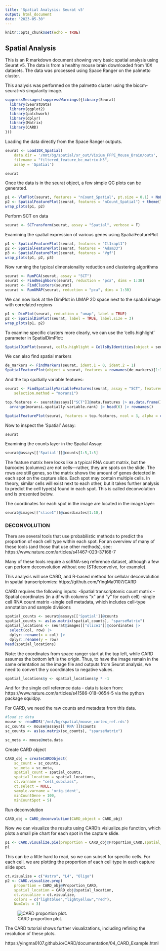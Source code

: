 ```yaml
---
title: 'Spatial Analysis: Seurat v5'
output: html_document
date: "2023-05-30"
---
```


```r
knitr::opts_chunk$set(echo = TRUE)
```

## Spatial Analysis

This is an R markdown document showing very basic spatial analysis using Seurat v5. The data is from a healthy mouse brain downloaded from 10X datasets. The data was processed using Space Ranger on the palmetto cluster.

This analysis was performed on the palmetto cluster using the biocm-seurat-v5 singularity image.

```r
suppressMessages(suppressWarnings({library(Seurat)
  library(SeuratData)
  library(ggplot2)
  library(patchwork)
  library(dplyr)
  library(Matrix)
  library(CARD)
}))
```

Loading the data directly from the Space Ranger outputs.

```r
seurat <- Load10X_Spatial(
	data.dir = '/mnt/bg/spatial/sr_out/Visium_FFPE_Mouse_Brain/outs',
	filename = "filtered_feature_bc_matrix.h5",
	assay = 'Spatial')

seurat
```

Once the data is in the seurat object, a few simple QC plots can be generated.

```r
p1 <- VlnPlot(seurat, features = "nCount_Spatial", pt.size = 0.1) + NoLegend()
p2 <- SpatialFeaturePlot(seurat, features = "nCount_Spatial") + theme(legend.position = "right")
wrap_plots(p1, p2)

```


Perform SCT on data

```r
seurat <- SCTransform(seurat, assay = "Spatial", verbose = F)
```

Examining the spatial expression of various genes using SpatialFeaturePlot

```r
p1 <- SpatialFeaturePlot(seurat, features = "Il1rapl1")
p2 <- SpatialFeaturePlot(seurat, features = "Adam33")
p3 <- SpatialFeaturePlot(seurat, features = "Vgf")
wrap_plots(p1, p2, p3)
```

Now running the typical dimensionality reduction and clustering algorithms

```r
seurat <- RunPCA(seurat, assay = "SCT")
seurat <- FindNeighbors(seurat, reduction = "pca", dims = 1:30)
seurat <- FindClusters(seurat)
seurat <- RunUMAP(seurat, reduction = "pca", dims = 1:30)
```

We can now look at the DimPlot in UMAP 2D space next to the spatial image with correlated regions

```r
p1 <- DimPlot(seurat, reduction = "umap", label = TRUE)
p2 <- SpatialDimPlot(seurat, label = TRUE, label.size = 3)
wrap_plots(p1, p2)
```

To examine specific clusters more clearly, we can use the 'cells.highlight' parameter in SpatialDimPlot:

```r
SpatialDimPlot(seurat, cells.highlight = CellsByIdentities(object = seurat, idents = c(0, 1, 2, 3, 4, 5)), facet.highlight = TRUE, ncol = 3, cols.highlight=c('red','grey75'))

```


We can also find spatial markers

```r
de_markers <- FindMarkers(seurat, ident.1 = 0, ident.2 = 1)
SpatialFeaturePlot(object = seurat, features = rownames(de_markers)[1:3], alpha = c(0.1, 1), ncol = 3)
```


And the top spatially variable features:

```r
seurat <- FindSpatiallyVariableFeatures(seurat, assay = "SCT", features = VariableFeatures(seurat)[1:1000],
    selection.method = "moransi")

top.features <- seurat@assays[["SCT"]]@meta.features |> as.data.frame() |>
  arrange(moransi.spatially.variable.rank) |> head(6) |> rownames()

SpatialFeaturePlot(seurat, features = top.features, ncol = 3, alpha = c(0.1, 1))

```

Now to inspect the 'Spatial' Assay:

```r
seurat
```

Examining the counts layer in the Spatial Assay:

```r
seurat@assays[['Spatial']]@counts[1:5,1:5]
```

The feature matrix here looks like a typical RNA count matrix, but the barcodes (columns) are not cells—rather, they are spots on the slide. The rows are still genes, so the matrix shows the amount of genes detected in each spot on the capture slide. Each spot may contain multiple cells. In theory, similar cells will exist next to each other, but it takes further analysis to predict the cell type(s) found in each spot. This is called deconvolution and is presented below.

The coordinates for each spot in the image are located in the image layer:

```r
seurat@images[["slice1"]]@coordinates[1:10,]
```



### DECONVOLUTION

There are several tools that use probabilistic methods to predict the proportion of each cell type within each spot. For an overview of many of these tools (and those that use other methods), see: https://www.nature.com/articles/s41467-023-37168-7

Many of these tools require a scRNA-seq reference dataset, although a few can perform deconvolution without one (STdeconvolve, for example).

This analysis will use CARD, and R-based method for cellular deconvolution in spatial transcriptomics: https://github.com/YingMa0107/CARD

CARD requires the following inputs:
-Spatial transcriptomic count matrix
-Spatial coordinates (in a df with columns "x" and "y" for each cell)
-single cell RNA count matrix
-single cell metadata, which includes cell-type annotation and sample divisions



```r
spatial_counts <- seurat@assays[['Spatial']]@counts
spatial_counts <- as(as.matrix(spatial_counts), "sparseMatrix")
spatial_locations <- seurat@images[["slice1"]]@coordinates |> 
  select(col, row) |> 
  dplyr::rename(x = col) |>
  dplyr::rename(y = row) 
head(spatial_locations)
```


Note: the coordinates from space ranger start at the top left, while CARD assumes the bottom left is the origin. Thus, to have the image remain in the same orientation as the image file and outputs from Seurat analysis, we need to convert the y coordinates to negative values.

```r
spatial_locations$y <- spatial_locations$y * -1
```

And for the single cell reference data - data is taken from: https://www.nature.com/articles/s41586-018-0654-5 via the python package squidpy.

For CARD, we need the raw counts and metadata from this data.

```r
#load sc data
mouse <- readRDS('/mnt/bg/spatial/mouse_cortex_ref.rds')
sc_counts <- mouse@assays[['RNA']]$counts
sc_counts <- as(as.matrix(sc_counts), "sparseMatrix")

sc_meta <- mouse@meta.data
```


Create CARD object

```r
CARD_obj = createCARDObject(
	sc_count = sc_counts,
	sc_meta = sc_meta,
	spatial_count = spatial_counts,
	spatial_location = spatial_locations,
	ct.varname = "cell_subclass",
	ct.select = NULL,
	sample.varname = 'orig.ident',
	minCountGene = 100,
	minCountSpot = 5) 
```

Run deconvolution

```r
CARD_obj = CARD_deconvolution(CARD_object = CARD_obj)
```

Now we can visualize the results using CARD's visiualize.pie function, which plots a small pie chart for each spot in the capture slide.

```r
p1 <- CARD.visualize.pie(proportion = CARD_obj@Proportion_CARD,spatial_location = CARD_obj@spatial_location)
p1
```

This can be a little hard to read, so we can subset for specific cells. For each cell, we are plotting the proportion of each cell type in each capture slide spot.

```r
ct.visualize = c("Astro", "L4", "Oligo")
p2 <- CARD.visualize.prop(
	proportion = CARD_obj@Proportion_CARD,        
	spatial_location = CARD_obj@spatial_location, 
	ct.visualize = ct.visualize,                
	colors = c("lightblue","lightyellow","red"), 
	NumCols = 3) 

```

![CARD proportion plot.](/mnt/bg/spatial/card_deconv2.jpg)

The CARD tutorial shows further visualizations, including refining the resolution of these plots.

https://yingma0107.github.io/CARD/documentation/04_CARD_Example.html


